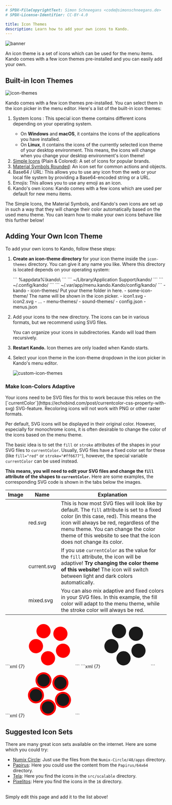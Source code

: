 ```yaml
---
# SPDX-FileCopyrightText: Simon Schneegans <code@simonschneegans.de>
# SPDX-License-Identifier: CC-BY-4.0

title: Icon Themes
description: Learn how to add your own icons to Kando.
---
```




![banner](../../assets/banners/banner10.png)

<Intro>
An icon theme is a set of icons which can be used for the menu items.
Kando comes with a few icon themes pre-installed and you can easily add your own.
</Intro>

## <Icon name="solar:backpack-bold-duotone" class="inline-icon" /> Built-in Icon Themes

![icon-themes](../../assets/img/icon-themes.png) 

Kando comes with a few icon themes pre-installed. You can select them in the icon picker in the menu editor.
Here's a list of the built-in icon themes:

1. System Icons <Badge text="new!" variant="tip" />: This special icon theme contains different icons depending on your operating system.
   * On **Windows** and **macOS**, it contains the icons of the applications you have installed.
   * On **Linux**, it contains the icons of the currently selected icon theme of your desktop environment. This means, the icons will change when you change your desktop environment's icon theme!
2. [Simple Icons](https://simpleicons.org) (Plain & Colored): A set of icons for popular brands.
3. [Material Symbols Rounded](https://fonts.google.com/icons): An icon set for common actions and objects.
4. Base64 / URL: This allows you to use any icon from the web or your local file system by providing a Base64-encoded string or a URL.
5. Emojis: This allows you to use any emoji as an icon.
6. Kando's own icons: Kando comes with a few icons which are used per default for new menu items.

The Simple Icons, the Material Symbols, and Kando's own icons are set up in such a way that they will change their color automatically based on the used menu theme.
You can learn how to make your own icons behave like this further below!

## <Icon name="solar:gallery-minimalistic-bold-duotone" class="inline-icon" /> Adding Your Own Icon Theme

To add your own icons to Kando, follow these steps:

<Steps>

1. **Create an icon-theme directory** for your icon theme inside the `icon-themes` directory. You can give it any name you like. Where this directory is located depends on your operating system:

    <Tabs syncKey="os">
      <TabItem label="Windows" icon="seti:windows">
        ```
        %appdata%\kando\
        ```
      </TabItem>
      <TabItem label="macOS" icon="apple">
        ```
        ~/Library/Application Support/kando/
        ```
      </TabItem>
      <TabItem label="Linux" icon="linux">
        ```
        ~/.config/kando/
        ```
      </TabItem>
      <TabItem label="Flatpak" icon="linux">
        ```
        ~/.var/app/menu.kando.Kando/config/kando/
        ```
      </TabItem>
    </Tabs>

    <FileTree>
    - kando
      - icon-themes/ Put your theme folder in here.
        - some-icon-theme/ The name will be shown in the icon picker.
          - icon1.svg
          - icon2.svg
          - ...
      - menu-themes/ 
      - sound-themes/ 
      - config.json
      - menus.json
    </FileTree>

2. Add your icons to the new directory. The icons can be in various formats, but we recommend using SVG files.

    <Aside type="tip">
      You can organize your icons in subdirectories. Kando will load them recursively.
    </Aside>

3. **Restart Kando.** Icon themes are only loaded when Kando starts.

4. Select your icon theme in the icon-theme dropdown in the icon picker in Kando's menu editor.

    ![custom-icon-themes](../../assets/img/custom-icons.png) 

</Steps>

### Make Icon-Colors Adaptive

<Aside type="note">
Your icons need to be SVG files for this to work because this relies on the [`currentColor`](https://echobind.com/post/currentcolor-css-property-with-svg) SVG-feature.
Recoloring icons will not work with PNG or other raster formats.
</Aside>

Per default, SVG icons will be displayed in their original color.
However, especially for monochrome icons, it is often desirable to change the color of the icons based on the menu theme.

The basic idea is to set the `fill` or `stroke` attributes of the shapes in your SVG files to `currentColor`.
Usually, SVG files have a fixed color set for these (like `fill="red"`  or `stroke="#ff6677"`), however, the special variable `currentColor` can be used instead.

**This means, you will need to edit your SVG files and change the `fill` attribute of the shapes to `currentColor`.**
Here are some examples, the corresponding SVG code is shown in the tabs below the images.

Image | Name | Explanation
--- | --- | ---
<div style="position: absolute"><Fragment set:html={exampleSVGFixed} /></div> |  red.svg | This is how most SVG files will look like by default. The `fill` attribute is set to a fixed color (in this case, red). This means the icon will always be red, regardless of the menu theme. You can change the color theme of this website to see that the icon does not change its color.
<div style="position: absolute"><Fragment set:html={exampleSVGCurrent} /></div> | current.svg | If you use `currentColor` as the value for the `fill` attribute, the icon will be adaptive! **Try changing the color theme of this website!** The icon will switch between light and dark colors automatically.
<div style="position: absolute"><Fragment set:html={exampleSVGMixed} /></div> | mixed.svg | You can also mix adaptive and fixed colors in your SVG files. In this example, the fill color will adapt to the menu theme, while the stroke color will always be red.

<Tabs>
  <TabItem label="red.svg">
   ```xml {7}
    <?xml version="1.0" encoding="UTF-8" standalone="no"?>
    <svg
      width="150" height="150" viewBox="0 0 256 256" version="1.1"
      xmlns="http://www.w3.org/2000/svg" xmlns:svg="http://www.w3.org/2000/svg">
      <g>
        <path
          style="fill:red"
          d="M 93.175781 21.878906 A 37.714935 37.714935 0 0 0 56.533203 48.351562 A 37.714935 37.714935 0 0 0 81.296875 95.589844 A 37.714935 37.714935 0 0 0 128.53711 70.826172 A 37.714935 37.714935 0 0 0 103.77344 23.585938 A 37.714935 37.714935 0 0 0 93.175781 21.878906 z M 182.66016 35.625 A 37.714935 37.714935 0 0 0 144.94531 73.339844 A 37.714935 37.714935 0 0 0 182.66016 111.05469 A 37.714935 37.714935 0 0 0 220.375 73.339844 A 37.714935 37.714935 0 0 0 182.66016 35.625 z M 54.578125 101.62695 A 37.714935 37.714935 0 0 0 21.8125 116.89844 A 37.714935 37.714935 0 0 0 29.8125 169.63281 A 37.714935 37.714935 0 0 0 82.544922 161.63281 A 37.714935 37.714935 0 0 0 74.546875 108.90039 A 37.714935 37.714935 0 0 0 54.578125 101.62695 z M 195.74805 125.76172 A 37.714935 37.714935 0 0 0 185.15039 127.46875 A 37.714935 37.714935 0 0 0 160.38477 174.70703 A 37.714935 37.714935 0 0 0 207.62305 199.47266 A 37.714935 37.714935 0 0 0 232.38867 152.23438 A 37.714935 37.714935 0 0 0 195.74805 125.76172 z M 114.24609 166.14648 A 37.714935 37.714935 0 0 0 94.267578 173.38867 A 37.714935 37.714935 0 0 0 86.193359 226.11133 A 37.714935 37.714935 0 0 0 138.91602 234.18555 A 37.714935 37.714935 0 0 0 146.99023 181.46289 A 37.714935 37.714935 0 0 0 114.24609 166.14648 z "
        />
      </g>
    </svg>
    ```
  </TabItem>

  <TabItem label="current.svg">
   ```xml {7}
    <?xml version="1.0" encoding="UTF-8" standalone="no"?>
    <svg
      width="150" height="150" viewBox="0 0 256 256" version="1.1"
      xmlns="http://www.w3.org/2000/svg" xmlns:svg="http://www.w3.org/2000/svg">
      <g>
        <path
          style="fill:currentColor"
          d="M 93.175781 21.878906 A 37.714935 37.714935 0 0 0 56.533203 48.351562 A 37.714935 37.714935 0 0 0 81.296875 95.589844 A 37.714935 37.714935 0 0 0 128.53711 70.826172 A 37.714935 37.714935 0 0 0 103.77344 23.585938 A 37.714935 37.714935 0 0 0 93.175781 21.878906 z M 182.66016 35.625 A 37.714935 37.714935 0 0 0 144.94531 73.339844 A 37.714935 37.714935 0 0 0 182.66016 111.05469 A 37.714935 37.714935 0 0 0 220.375 73.339844 A 37.714935 37.714935 0 0 0 182.66016 35.625 z M 54.578125 101.62695 A 37.714935 37.714935 0 0 0 21.8125 116.89844 A 37.714935 37.714935 0 0 0 29.8125 169.63281 A 37.714935 37.714935 0 0 0 82.544922 161.63281 A 37.714935 37.714935 0 0 0 74.546875 108.90039 A 37.714935 37.714935 0 0 0 54.578125 101.62695 z M 195.74805 125.76172 A 37.714935 37.714935 0 0 0 185.15039 127.46875 A 37.714935 37.714935 0 0 0 160.38477 174.70703 A 37.714935 37.714935 0 0 0 207.62305 199.47266 A 37.714935 37.714935 0 0 0 232.38867 152.23438 A 37.714935 37.714935 0 0 0 195.74805 125.76172 z M 114.24609 166.14648 A 37.714935 37.714935 0 0 0 94.267578 173.38867 A 37.714935 37.714935 0 0 0 86.193359 226.11133 A 37.714935 37.714935 0 0 0 138.91602 234.18555 A 37.714935 37.714935 0 0 0 146.99023 181.46289 A 37.714935 37.714935 0 0 0 114.24609 166.14648 z "
        />
      </g>
    </svg>
    ```
  </TabItem>

  <TabItem label="mixed.svg">
   ```xml {7}
    <?xml version="1.0" encoding="UTF-8" standalone="no"?>
    <svg
      width="150" height="150" viewBox="0 0 256 256" version="1.1"
      xmlns="http://www.w3.org/2000/svg" xmlns:svg="http://www.w3.org/2000/svg">
      <g>
        <path
          style="fill:currentColor;stroke:red;stroke-width:10px"
          d="M 93.175781 21.878906 A 37.714935 37.714935 0 0 0 56.533203 48.351562 A 37.714935 37.714935 0 0 0 81.296875 95.589844 A 37.714935 37.714935 0 0 0 128.53711 70.826172 A 37.714935 37.714935 0 0 0 103.77344 23.585938 A 37.714935 37.714935 0 0 0 93.175781 21.878906 z M 182.66016 35.625 A 37.714935 37.714935 0 0 0 144.94531 73.339844 A 37.714935 37.714935 0 0 0 182.66016 111.05469 A 37.714935 37.714935 0 0 0 220.375 73.339844 A 37.714935 37.714935 0 0 0 182.66016 35.625 z M 54.578125 101.62695 A 37.714935 37.714935 0 0 0 21.8125 116.89844 A 37.714935 37.714935 0 0 0 29.8125 169.63281 A 37.714935 37.714935 0 0 0 82.544922 161.63281 A 37.714935 37.714935 0 0 0 74.546875 108.90039 A 37.714935 37.714935 0 0 0 54.578125 101.62695 z M 195.74805 125.76172 A 37.714935 37.714935 0 0 0 185.15039 127.46875 A 37.714935 37.714935 0 0 0 160.38477 174.70703 A 37.714935 37.714935 0 0 0 207.62305 199.47266 A 37.714935 37.714935 0 0 0 232.38867 152.23438 A 37.714935 37.714935 0 0 0 195.74805 125.76172 z M 114.24609 166.14648 A 37.714935 37.714935 0 0 0 94.267578 173.38867 A 37.714935 37.714935 0 0 0 86.193359 226.11133 A 37.714935 37.714935 0 0 0 138.91602 234.18555 A 37.714935 37.714935 0 0 0 146.99023 181.46289 A 37.714935 37.714935 0 0 0 114.24609 166.14648 z "
        />
      </g>
    </svg>
    ```
  </TabItem>
 
</Tabs>

## <Icon name="solar:lightbulb-minimalistic-bold-duotone" class="inline-icon" /> Suggested Icon Sets

There are many great icon sets available on the internet. Here are some which you could try:
* [Numix Circle](https://github.com/numixproject/numix-icon-theme-circle): Just use the files from the `Numix-Circle/48/apps` directory.
* [Papirus](https://github.com/PapirusDevelopmentTeam/papirus-icon-theme): Here you could use the content from the `Papirus/64x64` directory.
* [Tela](https://github.com/vinceliuice/Tela-icon-theme): Here you find the icons in the `src/scalable` directory.
* [Pixelitos](https://github.com/ItzSelenux/pixelitos-icon-theme): Here you find the icons in the `16` directory.

<br/>

<Aside type="note" title="Have you discovered another cool icon set?">
Simply edit this page and add it to the list above!
</Aside>


